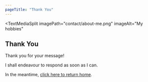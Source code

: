 ```yaml
---
pageTitle: "Thank You"
---
```


<TextMediaSplit
    imagePath="contact/about-me.png"
    imageAlt="My hobbies"
>   

## Thank You

Thank you for your message!  

I shall endeavour to respond as soon as I can.

In the meantime, [click here to return home](/).

</TextMediaSplit>
